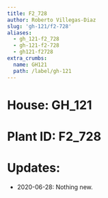 ```yaml
---
title: F2_728
author: Roberto Villegas-Diaz
slug: 'gh-121/f2-728'
aliases:
  - gh_121-f2_728
  - gh-121-f2-728
  - gh121-f2728
extra_crumbs:
  name: GH121
  path: /label/gh-121
---
```


# **House**: GH_121
# **Plant ID**: F2_728
# **Updates**: 
 - 2020-06-28: Nothing new.
